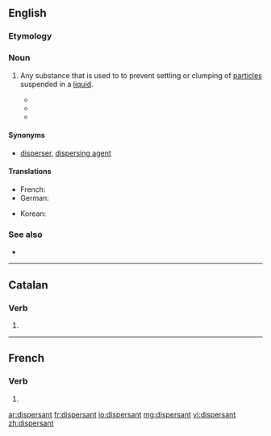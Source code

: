 ==English==

===Etymology===
{{suffix|disperse|ant|lang=en}}

===Noun===
{{en-noun}}

# {{context|chemistry|lang=en}} Any substance that is used to to prevent settling or clumping of [[particle]]s suspended in a [[liquid]].
#* {{quote-book|author=Tony E. Hart|chapter=Letters of Agreement for the use of '''Dispersants'''|title=Oil '''dispersants''': new ecological approaches‎|page=152|editor=L. Michael Flaherty|year=1989|passage=Since the effectiveness of '''dispersants''' is time-critical, the sooner that concurrence can be obtained and the '''dispersant''' applied, the more effective such}}
#* {{quote-book|title=Using oil spill '''dispersants''' on the sea|‎page=122|author=National Research Council (U.S.). Committee on Effectiveness of Oil Spill '''Dispersants'''|year=1989|passage=Effects due to the '''dispersant''' solvent and surfactants in the water column may be surmised only from laboratory studies}}
#* {{quote-news|title=Less Toxic '''Dispersants''' Lose Out in BP Oil Spill Cleanup|work=New York Times|author=Paul Quinlan|date=May 13|year=2010|passage=Scientists warn that the dispersed oil, as well as the '''dispersants''' themselves, might cause long-term harm to marine life.}}

====Synonyms====
* {{sense|chemistry}} [[disperser]], [[dispersing agent]]

====Translations====
{{trans-top|substance used to stabilize a dispersion}}
* French: {{t+|fr|dispersant}}
* German: {{t|de|Dispergiermittel|n}}
{{trans-mid}}
* Korean: {{t|ko|분산제|sc=Hang}}
{{trans-bottom}}

===See also===
* {{pedia}}

----

==Catalan==

===Verb===
{{head|ca|verb form}}

# {{ca-verb form of|t=pres|m=ptc|dispersar}}

----

==French==

===Verb===
{{head|fr|present participle}}

# {{present participle of|disperser|lang=fr|nocat=1}}

[[ar:dispersant]]
[[fr:dispersant]]
[[io:dispersant]]
[[mg:dispersant]]
[[vi:dispersant]]
[[zh:dispersant]]
